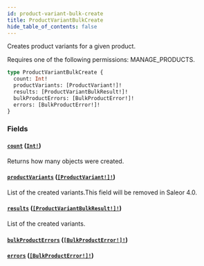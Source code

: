 ```yaml
---
id: product-variant-bulk-create
title: ProductVariantBulkCreate
hide_table_of_contents: false
---
```


Creates product variants for a given product.

Requires one of the following permissions: MANAGE_PRODUCTS.

```graphql
type ProductVariantBulkCreate {
  count: Int!
  productVariants: [ProductVariant!]!
  results: [ProductVariantBulkResult!]!
  bulkProductErrors: [BulkProductError!]!
  errors: [BulkProductError!]!
}
```

### Fields

#### [`count`](#) ([`Int!`](../../../developer/api-reference/scalars/int))

Returns how many objects were created.

#### [`productVariants`](#) ([`[ProductVariant!]!`](../../../developer/api-reference/objects/product-variant))

List of the created variants.This field will be removed in Saleor 4.0.

#### [`results`](#) ([`[ProductVariantBulkResult!]!`](../../../developer/api-reference/objects/product-variant-bulk-result))

List of the created variants.

#### [`bulkProductErrors`](#) ([`[BulkProductError!]!`](../../../developer/api-reference/objects/bulk-product-error))

#### [`errors`](#) ([`[BulkProductError!]!`](../../../developer/api-reference/objects/bulk-product-error))
